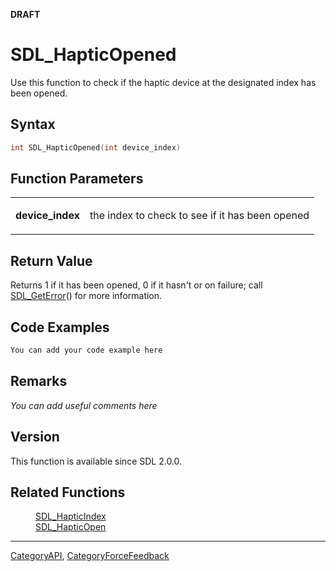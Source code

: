 <span color="red">'''DRAFT'''</span>

= SDL_HapticOpened =
Use this function to check if the haptic device at the designated index has been opened.


== Syntax ==
<syntaxhighlight lang='c++'>
int SDL_HapticOpened(int device_index)
</syntaxhighlight>

== Function Parameters ==
{|
|'''device_index'''
|the index to check to see if it has been opened <!-- of the device to query -->
|}

== Return Value ==
Returns 1 if it has been opened, 0 if it hasn't or on failure; call [[SDL_GetError]]() for more information.

== Code Examples ==
<syntaxhighlight lang='c++'>
You can add your code example here
</syntaxhighlight>

== Remarks ==
''You can add useful comments here''

== Version ==
This function is available since SDL 2.0.0.

== Related Functions ==
:[[SDL_HapticIndex]]
:[[SDL_HapticOpen]]

----
[[CategoryAPI]], [[CategoryForceFeedback]]
